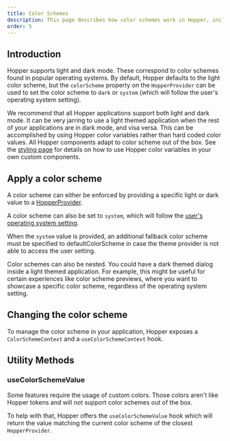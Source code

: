 ```yaml
---
title: Color Schemes
description: This page describes how color schemes work in Hopper, including how applications adapt to operating system dark mode.
order: 5
---
```


## Introduction

Hopper supports light and dark mode. These correspond to color schemes found in popular operating systems. By default, Hopper defaults to the light color scheme, but the `colorScheme` property on the `HopperProvider` can be used to set the color scheme to `dark` or `system` (which will follow the user's operating system setting).

We recommend that all Hopper applications support both light and dark mode. It can be very jarring to use a light themed application when the rest of your applications are in dark mode, and visa versa. This can be accomplished by using Hopper color variables rather than hard coded color values. All Hopper components adapt to color scheme out of the box. See the [styling page](./styling.mdx) for details on how to use Hopper color variables in your own custom components.

## Apply a color scheme

A color scheme can either be enforced by providing a specific light or dark value to a [HopperProvider](../application/hopper-provider.mdx).


<Example src="HopperProvider/docs/color-scheme/apply" isOpen />

A color scheme can also be set to `system`, which will follow the [user's operating system setting](https://developer.mozilla.org/en-US/docs/Web/CSS/@media/prefers-color-scheme).

When the `system` value is provided, an additional fallback color scheme must be specified to defaultColorScheme in case the theme provider is not able to access the user setting.

<Example src="HopperProvider/docs/color-scheme/apply-system" isOpen />

Color schemes can also be nested. You could have a dark themed dialog inside a light themed application. For example, this might be useful for certain experiences like color scheme previews, where you want to showcase a specific color scheme, regardless of the operating system setting.

<Example src="HopperProvider/docs/color-scheme/apply-nested" isOpen />

## Changing the color scheme

To manage the color scheme in your application, Hopper exposes a `ColorSchemeContext` and a `useColorSchemeContext` hook.

<Example src="HopperProvider/docs/color-scheme/changing" isOpen />

## Utility Methods

### useColorSchemeValue

Some features require the usage of custom colors. Those colors aren't like Hopper tokens and will not support color schemes out of the box.

To help with that, Hopper offers the `useColorSchemeValue` hook which will return the value matching the current color scheme of the closest `HopperProvider`.

<Example src="HopperProvider/docs/color-scheme/useColorSchemeValue" isOpen />
